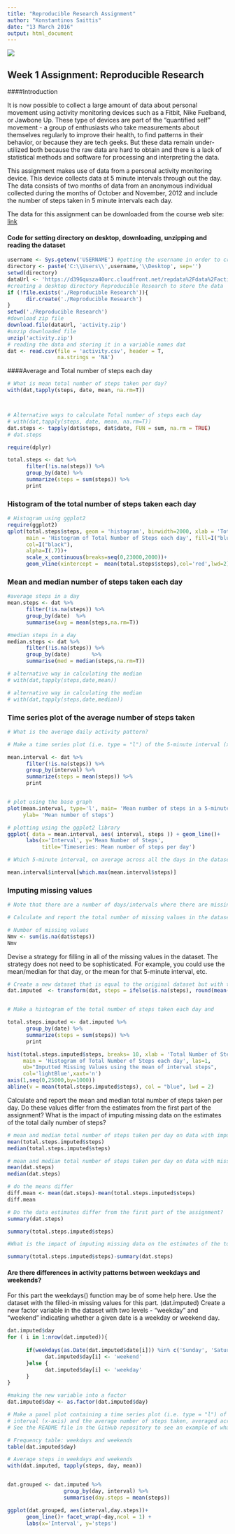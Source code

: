 ---
title: "Reproducible Research Assignment"
author: "Konstantinos Saittis"
date: "13 March 2016"
output: html_document
---


![](C:\\Users\\kwnstantinos\\Desktop\\Reproducible Research\\coursera.png)

## Week 1 Assignment: Reproducible Research

####Introduction
 
It is now possible to collect a large amount of data about personal movement using activity monitoring devices such as a Fitbit, Nike Fuelband, or Jawbone Up. These type of devices are part of the "quantified self" movement - a group of enthusiasts who take measurements about themselves regularly to improve their health, to find patterns in their behavior, or because they are tech geeks. 
But these data remain under-utilized both because the raw data are hard 
to obtain and there is a lack of statistical methods and software for 
processing and interpreting the data.

This assignment makes use of data from a personal activity monitoring device. 
This device collects data at 5 minute intervals through out the day. 
The data consists of two months of data from an anonymous individual collected during the months of October and November, 2012 and include the number of steps  taken in 5 minute intervals each day.

The data for this assignment can be downloaded from the course web site:
[link](https://d396qusza40orc.cloudfront.net/repdata%2Fdata%2Factivity.zip)

#### Code for setting directory on desktop, downloading, unzipping and reading the dataset
```{r, echo=FALSE}
username <- Sys.getenv('USERNAME') #getting the username in order to create a path
directory <- paste('C:\\Users\\',username,'\\Desktop', sep='')
setwd(directory)
dataUrl <- 'https://d396qusza40orc.cloudfront.net/repdata%2Fdata%2Factivity.zip'
#creating a desktop directory Reproducible Research to store the data
if (!file.exists('./Reproducible Research')){       
      dir.create('./Reproducible Research')
}
setwd('./Reproducible Research')
#download zip file
download.file(dataUrl, 'activity.zip')
#unzip downloaded file
unzip('activity.zip')
# reading the data and storing it in a variable names dat
dat <- read.csv(file = 'activity.csv', header = T, 
                na.strings = 'NA')

```



####Average and Total number of steps each day
```{r, message=FALSE}
# What is mean total number of steps taken per day?
with(dat,tapply(steps, date, mean, na.rm=T))



# Alternative ways to calculate Total number of steps each day
# with(dat,tapply(steps, date, mean, na.rm=T))
dat.steps <- tapply(dat$steps, dat$date, FUN = sum, na.rm = TRUE)
# dat.steps

require(dplyr)

total.steps <- dat %>%
      filter(!is.na(steps)) %>%
      group_by(date) %>%
      summarize(steps = sum(steps)) %>%
      print
```



### Histogram of the total number of steps taken each day
```{r, message=FALSE}
# Histogram using ggplot2
require(ggplot2)
qplot(total.steps$steps, geom = 'histogram', binwidth=2000, xlab = 'Total Number of Steps each Day',
      main = 'Histogram of Total Number of Steps each day', fill=I("blue"),
      col=I("black"),
      alpha=I(.7))+
      scale_x_continuous(breaks=seq(0,23000,2000))+
      geom_vline(xintercept =  mean(total.steps$steps),col='red',lwd=2)
```


### Mean and median number of steps taken each day

```{r}

#average steps in a day
mean.steps <- dat %>% 
      filter(!is.na(steps)) %>%
      group_by(date)  %>% 
      summarise(avg = mean(steps,na.rm=T))

#median steps in a day
median.steps <- dat %>% 
      filter(!is.na(steps)) %>%
      group_by(date)       %>% 
      summarise(med = median(steps,na.rm=T))

# alternative way in calculating the median
# with(dat,tapply(steps,date,mean))

# alternative way in calculating the median
# with(dat,tapply(steps,date,median))
```



### Time series plot of the average number of steps taken
```{r}
# What is the average daily activity pattern?

# Make a time series plot (i.e. type = "l") of the 5-minute interval (x-axis) and # the average number of steps taken, averaged across all days (y-axis)

mean.interval <- dat %>%
      filter(!is.na(steps)) %>%
      group_by(interval) %>%
      summarize(steps = mean(steps)) %>%
      print   


# plot using the base graph
plot(mean.interval, type='l', main= 'Mean number of steps in a 5-minute interval',
     ylab= 'Mean number of steps')

# plotting using the ggplot2 library
ggplot( data = mean.interval, aes( interval, steps )) + geom_line()+
      labs(x='Interval', y='Mean Number of Steps',
           title='Timeseries: Mean number of steps per day')

# Which 5-minute interval, on average across all the days in the dataset, #contains the maximum number of steps?

mean.interval$interval[which.max(mean.interval$steps)]

```




### Imputing missing values

```{r}
# Note that there are a number of days/intervals where there are missing values #(coded as NA). The presence of missing days may introduce bias into some calculations or summaries of the data.

# Calculate and report the total number of missing values in the dataset 

# Number of missing values
Nmv <- sum(is.na(dat$steps))
Nmv
```

Devise a strategy for filling in all of the missing values in the dataset. The strategy does not need to be sophisticated. For example, you could use the mean/median for that day, or the mean for that 5-minute interval, etc.


```{r}
# Create a new dataset that is equal to the original dataset but with the missing data filled in.
dat.imputed  <- transform(dat, steps = ifelse(is.na(steps), round(mean(dat$steps, na.rm=TRUE)), steps))


# Make a histogram of the total number of steps taken each day and 

total.steps.imputed <- dat.imputed %>%
      group_by(date) %>%
      summarize(steps = sum(steps)) %>%
      print

hist(total.steps.imputed$steps, breaks= 10, xlab = 'Total Number of Steps each Day',
     main = 'Histogram of Total Number of Steps each day', las=1,
     ub="Imputted Missing Values using the mean of interval steps", 
     col='lightBlue',xaxt='n')
axis(1,seq(0,25000,by=1000))
abline(v = mean(total.steps.imputed$steps), col = "blue", lwd = 2)
```



Calculate and report the mean and median total number of steps taken per day. 
Do these values differ from the estimates from the first part of the assignment? 
What is the impact of imputing missing data on the estimates of the total daily number of steps?


```{r}
# mean and median total number of steps taken per day on data with imputed values
mean(total.steps.imputed$steps)
median(total.steps.imputed$steps)

# mean and median total number of steps taken per day on data with missing values
mean(dat.steps)
median(dat.steps)

# do the means differ
diff.mean <- mean(dat.steps)-mean(total.steps.imputed$steps)
diff.mean

# Do the data estimates differ from the first part of the assignment?
summary(dat.steps)

summary(total.steps.imputed$steps)

#What is the impact of imputing missing data on the estimates of the total daily number of steps?

summary(total.steps.imputed$steps)-summary(dat.steps)

```

#### Are there differences in activity patterns between weekdays and weekends?
For this part the weekdays() function may be of some help here. 
Use the dataset with the filled-in missing values for this part. (dat.imputed)
Create a new factor variable in the dataset with two levels - "weekday" and "weekend" indicating whether a given date is a weekday or weekend day.


```{r}
dat.imputed$day 
for ( i in 1:nrow(dat.imputed)){
      
      if(weekdays(as.Date(dat.imputed$date[i])) %in% c('Sunday', 'Saturday')){
            dat.imputed$day[i] <- 'weekend'
      }else {
            dat.imputed$day[i] <- 'weekday'
      }
}

#making the new variable into a factor
dat.imputed$day <- as.factor(dat.imputed$day)

# Make a panel plot containing a time series plot (i.e. type = "l") of the 5-minute 
# interval (x-axis) and the average number of steps taken, averaged across all weekday days or weekend days (y-axis). 
# See the README file in the GitHub repository to see an example of what this plot should look like using simulated data.

# Frequency table: weekdays and weekends
table(dat.imputed$day)

# Average steps in weekdays and weekends
with(dat.imputed, tapply(steps, day, mean))


dat.grouped <- dat.imputed %>% 
                  group_by(day, interval) %>%
                  summarise(day.steps = mean(steps))

ggplot(dat.grouped, aes(interval,day.steps))+
      geom_line()+ facet_wrap(~day,ncol = 1) +
      labs(x='Interval', y='steps')

```

























